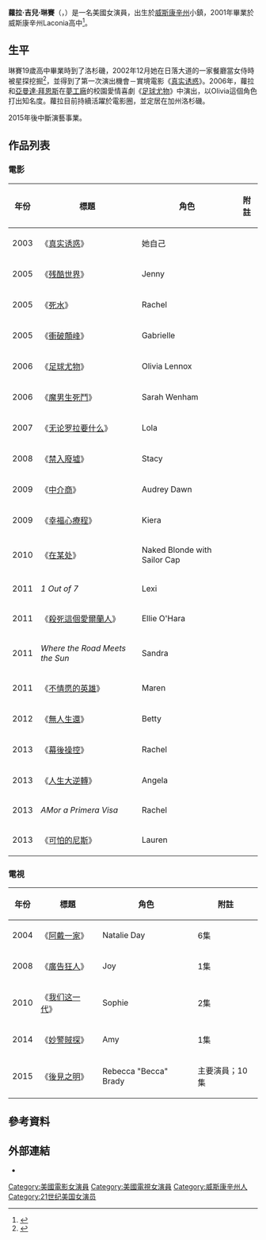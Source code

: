 {{noteTA
|G1=Movie
|G2=Tv
|G3=Show
}}
{{Infobox entertainer
| type                  = 女演員
| name                  = 蘿拉·琳賽
| foreignname           = {{lang|en|Laura Ramsey}}
| image                 = LauraRamseySept2013TIFF.jpg
| caption               = 琳賽於2013年
| birth_name            = 
| birth_date            = {{Birth date and age|1982|11|14}}
| birth_place           = 美國[[威斯康辛州|威斯康辛州]]{{le|布蘭登 (威斯康辛州)|Brandon, Wisconsin|布蘭登}}
| othername             = 
| occupation            = 演員
| years_active          = 2004年至今
| spouse                = 
| children              = 
| domesticpartner       = 
| website               = 
}}
'''蘿拉·吉兒·琳賽'''（{{lang-en|Laura Jill Ramsey}}，{{bd|1982年|11月14日}}）是一名美國女演員，出生於[[威斯康辛州|威斯康辛州]]{{le|布蘭登 (威斯康辛州)|Brandon, Wisconsin|布蘭登}}小鎮，2001年畢業於威斯康辛州Laconia高中<ref>{{Cite web |url=http://www.imdb.com/name/nm1377561/bio#trivia |title=Graduated from Laconia High School in Rosendale, Wisconsin in 2001 |access-date=2011-12-24 |archive-date=2020-11-25 |archive-url=https://web.archive.org/web/20201125083010/https://www.imdb.com/name/nm1377561/bio#trivia |dead-url=no }}</ref>。

== 生平 ==
琳賽19歲高中畢業時到了洛杉磯，2002年12月她在日落大道的一家餐廳當女侍時被星探挖掘<ref>{{Cite web |url=http://www.imdb.com/name/nm1377561/bio#trivia |title=Discovered by a talent agent while working as a waitress on Sunset Boulevard |access-date=2011-12-24 |archive-date=2020-11-25 |archive-url=https://web.archive.org/web/20201125083010/https://www.imdb.com/name/nm1377561/bio#trivia |dead-url=no }}</ref>，並得到了第一次演出機會－實境電影《[[真实诱惑|真实诱惑]]》。2006年，蘿拉和[[亞曼達·拜恩斯|亞曼達·拜恩斯]]在[[夢工廠|夢工廠]]的校園愛情喜劇《[[足球尤物|足球尤物]]》中演出，以Olivia這個角色打出知名度。蘿拉目前持續活躍於電影圈，並定居在加州洛杉磯。

2015年後中斷演藝事業。

== 作品列表 ==
=== 電影 ===
{| class="wikitable sortable"
|-
! 年份
! 標題
! 角色
! class="unsortable" | 附註
|-
| 2003 || 《[[真实诱惑|真实诱惑]]》 || 她自己 ||
|-
| 2005 || 《[[残酷世界|残酷世界]]》 || Jenny ||
|-
| 2005 || 《[[死水_(電影)|死水]]》 || Rachel ||
|-
| 2005 || 《[[衝破顛峰|衝破顛峰]]》 || Gabrielle ||
|-
| 2006 || 《[[足球尤物|足球尤物]]》 || Olivia Lennox ||
|-
| 2006 || 《[[魔男生死鬥|魔男生死鬥]]》 || Sarah Wenham ||
|-
| 2007 || 《[[无论罗拉要什么|无论罗拉要什么]]》 || Lola ||
|-
| 2008 || 《[[禁入廢墟|禁入廢墟]]》 || Stacy ||
|-
| 2009 || 《[[中介商_(電影)|中介商]]》 || Audrey Dawn ||
|-
| 2009 || 《[[幸福心療程|幸福心療程]]》 || Kiera||
|-
| 2010 || 《[[在某处|在某处]]》 || Naked Blonde with Sailor Cap ||
|-
| 2011 || ''1 Out of 7'' || Lexi ||
|-
| 2011 || 《[[殺死這個愛爾蘭人|殺死這個愛爾蘭人]]》 || Ellie O'Hara ||
|-
| 2011 || ''Where the Road Meets the Sun'' || Sandra ||
|-
| 2011 || 《[[不情愿的英雄|不情愿的英雄]]》 || Maren ||
|-
| 2012 || 《[[無人生還_(電影)|無人生還]]》 || Betty ||
|-
| 2013 || 《[[幕後操控|幕後操控]]》 || Rachel ||
|-
| 2013 || 《[[人生大逆轉|人生大逆轉]]》 || Angela ||
|-
| 2013 || ''AMor a Primera Visa'' || Rachel || 
|-
| 2013 || 《[[可怕的尼斯|可怕的尼斯]]》 || Lauren ||
|}

=== 電視 ===
{| class="wikitable sortable"
|-
! 年份
! 標題
! 角色
! class="unsortable" | 附註
|-
| 2004 || 《[[阿戴一家|阿戴一家]]》 || Natalie Day || 6集
|-
| 2008 || 《[[廣告狂人|廣告狂人]]》 || Joy || 1集
|-
| 2010 || 《[[我们这一代|我们这一代]]》 || Sophie || 2集
|-
| 2014 || 《[[妙警賊探|妙警賊探]]》 || Amy || 1集
|-
| 2015 || 《[[後見之明_(電視劇)|後見之明]]》 || Rebecca "Becca" Brady || 主要演員；10集
|}

== 參考資料 ==
{{reflist}}

== 外部連結 ==
{{Commons category|Laura Ramsey}}
*{{IMDb name|1377561}}

{{Authority control}}

{{DEFAULTSORT:Laura Ramsey}}
[[Category:美國電影女演員|Category:美國電影女演員]]
[[Category:美國電視女演員|Category:美國電視女演員]]
[[Category:威斯康辛州人|Category:威斯康辛州人]]
[[Category:21世纪美国女演员|Category:21世纪美国女演员]]
